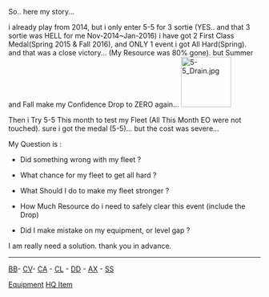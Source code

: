 So.. here my story...

i already play from 2014, but i only enter 5-5 for 3 sortie (YES.. and that 3 sortie was HELL for me Nov-2014~Jan-2016) i have got 2 First Class Medal(Spring 2015 & Fall 2016), and ONLY 1 event i got All Hard(Spring). and that was a close victory... (My Resource was 80% gone). but Summer and Fall make my Confidence Drop to ZERO again... [[File:5-5_Drain.jpg|thumb|100px]]


Then i Try 5-5 This month to test my Fleet (All This Month EO were not touched). sure i got the medal (5-5)... but the cost was severe...

My Question is :

* Did something wrong with my fleet ?

* What chance for my fleet to get all hard ?

* What Should I do to make my fleet stronger ?

* How Much Resource do i need to safely clear this event (include the Drop)

* Did I make mistake on my equipment, or level gap ?

I am really need a solution. thank you in advance.

----

[http://i.imgur.com/Nv02rmC.jpg BB]- [http://i.imgur.com/76swG72.jpg CV]- [http://i.imgur.com/5fN21NP.jpg CA] - [http://i.imgur.com/w4PxLb3.jpg CL] - [http://i.imgur.com/8bPbqXZ.jpg DD] - [http://i.imgur.com/wqelli8.jpg AX] - [http://i.imgur.com/NHM4MAy.jpg SS]

[http://i.imgur.com/zi6vF8r.jpg Equipment]
[http://i.imgur.com/RkDy5o4.jpg HQ Item]
 {{Progress|43}}<ac_metadata title="Did I make Mistake ? or i make BIG blunder for this 2016 winter preparation"> </ac_metadata>